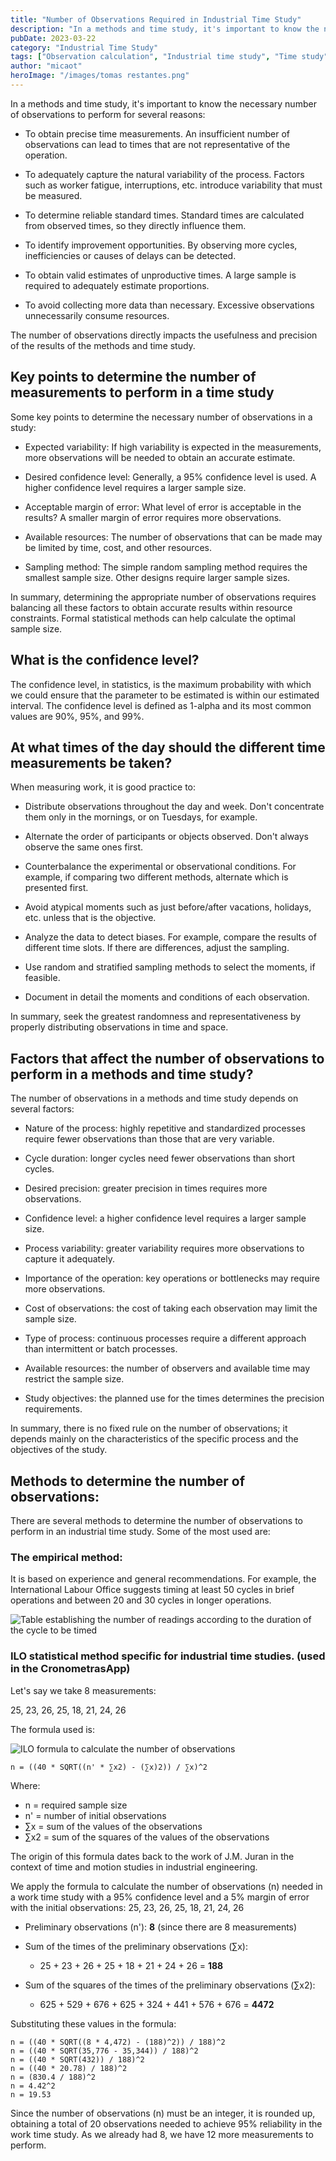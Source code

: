 ```yaml
---
title: "Number of Observations Required in Industrial Time Study"
description: "In a methods and time study, it's important to know the necessary number of observations to obtain accurate measurements and capture process variability."
pubDate: 2023-03-22
category: "Industrial Time Study"
tags: ["Observation calculation", "Industrial time study", "Time study", "ILO formula", "Methods engineering", "Margin of error", "Work measurement", "Confidence level", "Sample size", "Process variability"]
author: "micaot"
heroImage: "/images/tomas restantes.png"
---
```


In a methods and time study, it's important to know the necessary number of observations to perform for several reasons:

- To obtain precise time measurements. An insufficient number of observations can lead to times that are not representative of the operation.

- To adequately capture the natural variability of the process. Factors such as worker fatigue, interruptions, etc. introduce variability that must be measured.

- To determine reliable standard times. Standard times are calculated from observed times, so they directly influence them.

- To identify improvement opportunities. By observing more cycles, inefficiencies or causes of delays can be detected.

- To obtain valid estimates of unproductive times. A large sample is required to adequately estimate proportions.

- To avoid collecting more data than necessary. Excessive observations unnecessarily consume resources.

The number of observations directly impacts the usefulness and precision of the results of the methods and time study.

## Key points to determine the number of measurements to perform in a time study

Some key points to determine the necessary number of observations in a study:

- Expected variability: If high variability is expected in the measurements, more observations will be needed to obtain an accurate estimate.

- Desired confidence level: Generally, a 95% confidence level is used. A higher confidence level requires a larger sample size.

- Acceptable margin of error: What level of error is acceptable in the results? A smaller margin of error requires more observations.

- Available resources: The number of observations that can be made may be limited by time, cost, and other resources.

- Sampling method: The simple random sampling method requires the smallest sample size. Other designs require larger sample sizes.

In summary, determining the appropriate number of observations requires balancing all these factors to obtain accurate results within resource constraints. Formal statistical methods can help calculate the optimal sample size.

## What is the confidence level?

The confidence level, in statistics, is the maximum probability with which we could ensure that the parameter to be estimated is within our estimated interval. The confidence level is defined as 1-alpha and its most common values are 90%, 95%, and 99%.

## At what times of the day should the different time measurements be taken?

When measuring work, it is good practice to:

- Distribute observations throughout the day and week. Don't concentrate them only in the mornings, or on Tuesdays, for example.

- Alternate the order of participants or objects observed. Don't always observe the same ones first.

- Counterbalance the experimental or observational conditions. For example, if comparing two different methods, alternate which is presented first.

- Avoid atypical moments such as just before/after vacations, holidays, etc. unless that is the objective.

- Analyze the data to detect biases. For example, compare the results of different time slots. If there are differences, adjust the sampling.

- Use random and stratified sampling methods to select the moments, if feasible.

- Document in detail the moments and conditions of each observation.

In summary, seek the greatest randomness and representativeness by properly distributing observations in time and space.

## Factors that affect the number of observations to perform in a methods and time study?

The number of observations in a methods and time study depends on several factors:

- Nature of the process: highly repetitive and standardized processes require fewer observations than those that are very variable.

- Cycle duration: longer cycles need fewer observations than short cycles.

- Desired precision: greater precision in times requires more observations.

- Confidence level: a higher confidence level requires a larger sample size.

- Process variability: greater variability requires more observations to capture it adequately.

- Importance of the operation: key operations or bottlenecks may require more observations.

- Cost of observations: the cost of taking each observation may limit the sample size.

- Type of process: continuous processes require a different approach than intermittent or batch processes.

- Available resources: the number of observers and available time may restrict the sample size.

- Study objectives: the planned use for the times determines the precision requirements.

In summary, there is no fixed rule on the number of observations; it depends mainly on the characteristics of the specific process and the objectives of the study.

## Methods to determine the number of observations:

There are several methods to determine the number of observations to perform in an industrial time study. Some of the most used are:

### The empirical method:

It is based on experience and general recommendations. For example, the International Labour Office suggests timing at least 50 cycles in brief operations and between 20 and 30 cycles in longer operations.

![Table establishing the number of readings according to the duration of the cycle to be timed](/images/default.png)

### ILO statistical method specific for industrial time studies. (used in the CronometrasApp)

Let's say we take 8 measurements:

25, 23, 26, 25, 18, 21, 24, 26

The formula used is:

![ILO formula to calculate the number of observations](/images/default.png)

```
n = ((40 * SQRT((n' * ∑x2) - (∑x)2)) / ∑x)^2
```

Where:

- n = required sample size
- n' = number of initial observations
- ∑x = sum of the values of the observations
- ∑x2 = sum of the squares of the values of the observations

The origin of this formula dates back to the work of J.M. Juran in the context of time and motion studies in industrial engineering.

We apply the formula to calculate the number of observations (n) needed in a work time study with a 95% confidence level and a 5% margin of error with the initial observations: 25, 23, 26, 25, 18, 21, 24, 26

- Preliminary observations (n'): **8** (since there are 8 measurements)

- Sum of the times of the preliminary observations (∑x):
  - 25 + 23 + 26 + 25 + 18 + 21 + 24 + 26 = **188**

- Sum of the squares of the times of the preliminary observations (∑x2):
  - 625 + 529 + 676 + 625 + 324 + 441 + 576 + 676 = **4472**



Substituting these values in the formula:

```
n = ((40 * SQRT((8 * 4,472) - (188)^2)) / 188)^2
n = ((40 * SQRT(35,776 - 35,344)) / 188)^2
n = ((40 * SQRT(432)) / 188)^2
n = ((40 * 20.78) / 188)^2
n = (830.4 / 188)^2
n = 4.42^2
n = 19.53
```

Since the number of observations (n) must be an integer, it is rounded up, obtaining a total of 20 observations needed to achieve 95% reliability in the work time study. As we already had 8, we have 12 more measurements to perform.
